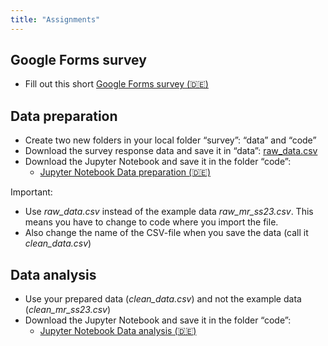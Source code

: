```yaml
---
title: "Assignments"
---
```


## Google Forms survey

- Fill out this short [Google Forms survey (🇩🇪)](https://forms.gle/jkviF4pTXrqyV1Qc9)

## Data preparation

- Create two new folders in your local folder "survey": "data" and "code"
- Download the survey response data and save it in "data": [raw_data.csv](https://raw.githubusercontent.com/kirenz/lab-survey/main/data/raw_data.csv)
- Download the Jupyter Notebook and save it in the folder "code": 
  - [Jupyter Notebook Data preparation (🇩🇪)](/code/data_preparation.ipynb)

Important:

- Use *raw_data.csv* instead of the example data *raw_mr_ss23.csv*. This means you have to change to code where you import the file.
- Also change the name of the CSV-file when you save the data (call it *clean_data.csv*)


## Data analysis

- Use your prepared data (*clean_data.csv*) and not the example data (*clean_mr_ss23.csv*)
- Download the Jupyter Notebook and save it in the folder "code": 
  - [Jupyter Notebook Data analysis (🇩🇪)](/code/data_analysis.ipynb)
